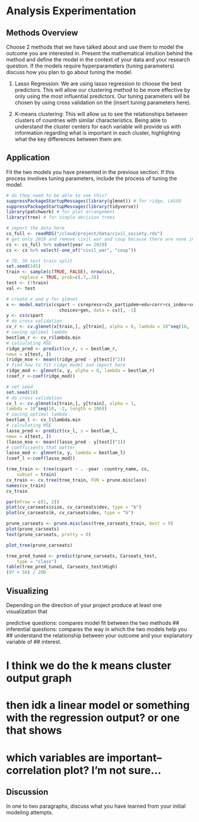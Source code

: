 # Analysis Experimentation

## Methods Overview
Choose 2 methods that we have talked about and use them to model the outcome 
you are interested in. Present the mathematical intuition behind the method 
and define the model in the context of your data and your research question.
If the models require hyperparameters (tuning parameters) discuss how you plan 
to go about tuning the model.

1) Lasso Regression: We are using lasso regression to choose the best predictors. 
This will allow our clustering method to be more effective by only using the 
most influential predictors. Our tuning parameters will be chosen by using cross
validation on the (insert tuning parameters here). 

2) K-means clustering: This will allow us to see the relationships between 
clusters of countries with similar characteristics. Being able to understand the 
cluster centers for each variable will provide us with information regarding 
what is important in each cluster, highlighting what the key differences 
between them are. 

## Application
Fit the two models you have presented in the previous section. If this process
involves tuning parameters, include the process of tuning the model.
```r
# do they need to be able to see this? 
suppressPackageStartupMessages(library(glmnet)) # for ridge, LASSO
suppressPackageStartupMessages(library(tidyverse))
library(patchwork) # for plot arrangement
library(tree) # for simple decision trees
```

```r
# import the data here
cs_full <- readRDS("/cloud/project/data/civil_society.rds")
# get only 2019 and remove civil war and coup because there are none in 2019
cs <- cs_full %>% subset(year == 2019)
cs <- cs %>% select(-one_of("civil_war", "coup"))

# 70, 30 test train split
set.seed(145)
train <- sample(c(TRUE, FALSE), nrow(cs),
     replace = TRUE, prob=c(.7,.3))
test <- (!train)
val <- test
```

```r
# create x and y for glmnet
x <- model.matrix(cspart ~ csrepress+v2x_partipdem+edu+corr+cs_index+social_support+
                    choices+gen, data = cs)[, -1]
y <- cs$cspart
# do cross validation
cv_r <- cv.glmnet(x[train,], y[train], alpha = 0, lambda = 10^seq(10, -2, length = 100))
# saving optimal lambda
bestlam_r <- cv_r$lambda.min
# calculating MSE
ridge_pred <- predict(cv_r, s = bestlam_r,
newx = x[test, ])
(ridge_mse <- mean((ridge_pred - y[test])^2))
# find how to fit ridge model and import here
ridge_mod <- glmnet(x, y, alpha = 0, lambda = bestlam_r)
(coef_r <-coef(ridge_mod))
```

```r
# set seed
set.seed(18)
# do cross validation
cv_l <- cv.glmnet(x[train,], y[train], alpha = 1,
lambda = 10^seq(10, -2, length = 100))
# saving optimal lambda
bestlam_l <- cv_l$lambda.min
# calculating MSE
lasso_pred <- predict(cv_l, s = bestlam_l,
newx = x[test, ])
(lasso_mse <- mean((lasso_pred - y[test])^2))
# coefficients that matter
lasso_mod <- glmnet(x, y, lambda = bestlam_l)
(coef_l <-coef(lasso_mod))
```

```r
tree_train <- tree(cspart ~ . -year -country_name, cs,
    subset = train)
cv_train <- cv.tree(tree_train, FUN = prune.misclass)
names(cv_train)
cv_train
```

```r
par(mfrow = c(1, 2))
plot(cv_carseats$size, cv_carseats$dev, type = "b")
plot(cv_carseats$k, cv_carseats$dev, type = "b")
```

```r
prune_carseats <- prune.misclass(tree_carseats_train, best = 9)
plot(prune_carseats)
text(prune_carseats, pretty = 0)

plot_tree(prune_carseats)
```

```r
tree_pred_tuned <- predict(prune_carseats, Carseats_test,
    type = "class")
table(tree_pred_tuned, Carseats_test$High)
(97 + 58) / 200
```

## Visualizing
Depending on the direction of your project produce at least one visualization that

predictive questions: compares model fit between the two methods
## inferential questions: compares the way in which the two models help you
## understand the relationship between your outcome and your explanatory variable of 
## interest.

# I think we do the k means cluster output graph
# then idk a linear model or something with the regression output? or one that shows
# which variables are important--correlation plot? I'm not sure...

## Discussion
In one to two paragraphs, discuss what you have learned from your initial modeling attempts.